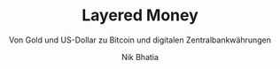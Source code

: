 ---
type: learn/book
title: Layered Money
subtitle: Von Gold und US-Dollar zu Bitcoin und digitalen Zentralbankwährungen
summary: >
  Der Autor beschreibt die welweite historische Entwicklung der verschiedenen Geldsysteme. Das Buch veranschaulicht, weshalb sich das Geld in einer mehrschichtigen Weise entwickelt hat. Zudem zeigt das Buch wie Zentralbankwährungen (CBDC) und Kryptowährungen in unseren monäteren Zukunft interagieren werden.
author: Nik Bhatia
href: https://aprycot.media/shop/layered-money/
src: https://cdn.pocketbitcoin.com/DAFQ-gMUPRY/f60d44b0-7ec5-41f2-ad48-93adc6418eba.png?width=388&height=599&placeholder=data:image/png;base64,iVBORw0KGgoAAAANSUhEUgAAAAIAAAAECAIAAAArjXluAAAACXBIWXMAAA7EAAAOxAGVKw4bAAAAJUlEQVQImWMwZWD4ujqGYU6W0v+PKxkyLBj+nytjsGRg+L0pGACXEgsPnOQd8AAAAABJRU5ErkJggg==
---